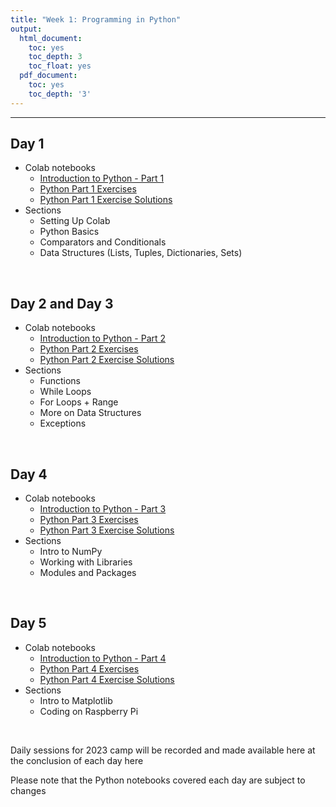 ```yaml
---
title: "Week 1: Programming in Python"
output:
  html_document:
    toc: yes
    toc_depth: 3
    toc_float: yes
  pdf_document:
    toc: yes
    toc_depth: '3'
---
```


---

## Day 1 


* Colab notebooks
  * [Introduction to Python - Part 1](https://colab.research.google.com/drive/1cXO-n8fnLDH2zdYMLWcD4wDap3q2RwEO?usp=sharing)
  * [Python Part 1 Exercises](https://colab.research.google.com/drive/1YmBhVIz44JaT5KmcA_0xCSOBXbdojPyc?usp=sharing)
  * [Python Part 1 Exercise Solutions](https://colab.research.google.com/drive/1-CqD0EU14uemonqM1aLLK-eX8Ur_gNmk?usp=sharing)

* Sections
  * Setting Up Colab
  * Python Basics
  * Comparators and Conditionals
  * Data Structures (Lists, Tuples, Dictionaries, Sets)
  


<br>

## Day 2 and Day 3

* Colab notebooks
  * [Introduction to Python - Part 2](https://colab.research.google.com/drive/1N7sK4qA63UM-L3P8zoK4BaZqwABej8Xi?usp=sharing) 
  * [Python Part 2 Exercises](https://colab.research.google.com/drive/1oYyENE4h0xBCmUMTt3_Bzj3_9CtBLBA-?usp=sharing)
  * [Python Part 2 Exercise Solutions](https://colab.research.google.com/drive/1UUU5dRVtZ5r1uv7P7MJ6Q6JmIsqXSbvO?usp=sharing)

* Sections
   * Functions
   * While Loops 
   * For Loops + Range
   * More on Data Structures
   * Exceptions 

<br>

## Day 4

* Colab notebooks
  * [Introduction to Python - Part 3](https://colab.research.google.com/drive/1vPDXXMQtPedLmxHTKmWkNinjtQACK2NT?usp=sharing) 
  * [Python Part 3 Exercises](https://colab.research.google.com/drive/198D70rNUXLmGx4A0cLpmW66oOY48TKMn?usp=sharing)
  * [Python Part 3 Exercise Solutions]()

* Sections
  * Intro to NumPy
  * Working with Libraries
  * Modules and Packages

<br>

## Day 5

* Colab notebooks
  * [Introduction to Python - Part 4](https://colab.research.google.com/drive/1QgHqcXa91VafW8abrntKGMETiWQSlARu?usp=sharing) 
  * [Python Part 4 Exercises](https://colab.research.google.com/drive/1mOuBtpD0bRpN2IvlRoe0mE1NLbKpbt3J?usp=sharing)
  * [Python Part 4 Exercise Solutions]()

* Sections
  * Intro to Matplotlib
  * Coding on Raspberry Pi

<br>


Daily sessions for 2023 camp will be recorded and made available here at the conclusion of each day here

Please note that the Python notebooks covered each day are subject to changes

<br>


